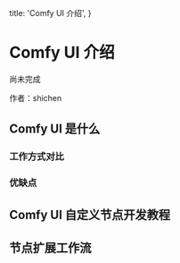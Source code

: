   title: 'Comfy UI 介绍',
}


# Comfy UI 介绍

<Note>
  尚未完成
</Note>

作者：shichen

## Comfy UI 是什么


### 工作方式对比


### 优缺点


## Comfy UI 自定义节点开发教程




## 节点扩展工作流